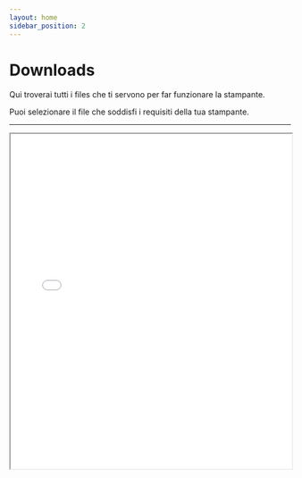 ```yaml
---
layout: home
sidebar_position: 2
---
```


# Downloads

Qui troverai tutti i files che ti servono per far funzionare la stampante.

Puoi selezionare il file che soddisfi i requisiti della tua stampante.

* * *

<iframe src='assets/downloads/download.html' width='100%' height='600px'></iframe>
